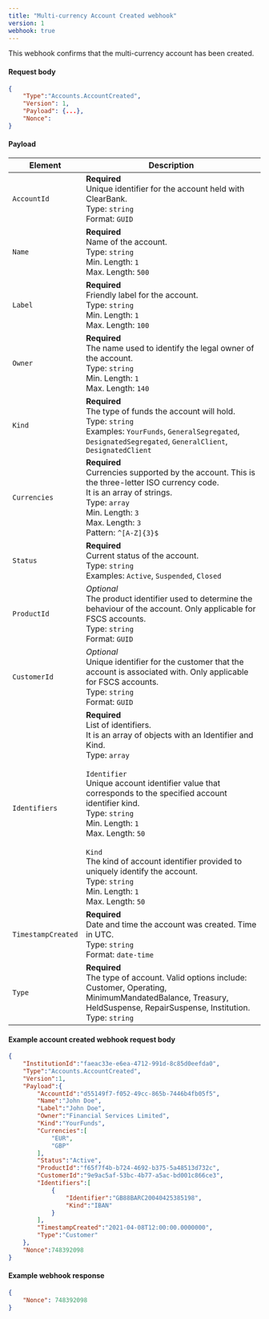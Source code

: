 ---
title: "Multi-currency Account Created webhook"
version: 1
webhook: true
---

This webhook confirms that the multi-currency account has been created.

#### Request body

```json
{
    "Type":"Accounts.AccountCreated",
    "Version": 1,
    "Payload": {...},
    "Nonce":
}
```

#### Payload
| Element                 | Description                                                                                                                                                                                                               |
|-------------------------|---------------------------------------------------------------------------------------------------------------------------------------------------------------------------------------------------------------------------|
| `AccountId`             | **Required**<br /> Unique identifier for the account held with ClearBank.<br /> Type: `string`<br /> Format: `GUID`<br />                                                                                                 |
| `Name`                  | **Required**<br /> Name of the account.<br /> Type: `string`<br /> Min. Length: `1`<br /> Max. Length: `500`<br />                                                                                                        |
| `Label`                 | **Required**<br /> Friendly label for the account.<br /> Type: `string`<br /> Min. Length: `1`<br /> Max. Length: `100`<br />                                                                                             |
| `Owner`                 | **Required**<br /> The name used to identify the legal owner of the account.<br /> Type: `string`<br /> Min. Length: `1`<br /> Max. Length: `140`<br />                                                                   |
| `Kind`                  | **Required**<br /> The type of funds the account will hold.<br /> Type: `string`<br /> Examples: `YourFunds`, `GeneralSegregated`, `DesignatedSegregated`, `GeneralClient`, `DesignatedClient`<br />                      |
| `Currencies`            | **Required**<br /> Currencies supported by the account. This is the three-letter ISO currency code.<br /> It is an array of strings.<br /> Type: `array`<br /> Min. Length: `3`<br /> Max. Length: `3`<br /> Pattern: `^[A-Z]{3}$`<br />                   |
| `Status`                | **Required**<br /> Current status of the account.<br /> Type: `string`<br /> Examples: `Active`, `Suspended`, `Closed`<br />                                                                                              |
| `ProductId`             | *Optional*<br /> The product identifier used to determine the behaviour of the account. Only applicable for FSCS accounts.<br /> Type: `string`<br /> Format: `GUID`<br />                                                |
| `CustomerId`            | *Optional*<br /> Unique identifier for the customer that the account is associated with. Only applicable for FSCS accounts.<br /> Type: `string`<br /> Format: `GUID`<br />                                               |
| `Identifiers`           | **Required**<br /> List of identifiers.<br /> It is an array of objects with an Identifier and Kind.<br /> Type: `array`<br /><br /> `Identifier`<br /> Unique account identifier value that corresponds to the specified account identifier kind.<br /> Type: `string`<br /> Min. Length: `1`<br /> Max. Length: `50`<br /><br /> `Kind`<br /> The kind of account identifier provided to uniquely identify the account.<br /> Type: `string`<br /> Min. Length: `1`<br /> Max. Length: `50`<br />                                                                                             |
| `TimestampCreated`      | **Required**<br /> Date and time the account was created. Time in UTC.<br /> Type: `string`<br /> Format: `date-time`<br />                                                                                               |
| `Type`                  | **Required**<br /> The type of account. Valid options include: Customer, Operating, MinimumMandatedBalance, Treasury, HeldSuspense, RepairSuspense, Institution.<br /> Type: `string`<br />                               |

#### Example account created webhook request body

```json
{
    "InstitutionId":"faeac33e-e6ea-4712-991d-8c85d0eefda0",
    "Type":"Accounts.AccountCreated",
    "Version":1,
    "Payload":{
        "AccountId":"d55149f7-f052-49cc-865b-7446b4fb05f5",
        "Name":"John Doe",
        "Label":"John Doe",
        "Owner":"Financial Services Limited",
        "Kind":"YourFunds",
        "Currencies":[
            "EUR",
            "GBP"
        ],
        "Status":"Active",
        "ProductId":"f65f7f4b-b724-4692-b375-5a48513d732c",
        "CustomerId":"9e9ac5af-53bc-4b77-a5ac-bd001c866ce3",
        "Identifiers":[
            {
                "Identifier":"GB88BARC20040425385198",
                "Kind":"IBAN"
            }
        ],
        "TimestampCreated":"2021-04-08T12:00:00.0000000",
        "Type":"Customer"
    },
    "Nonce":748392098
}
```

#### Example webhook response

```json
{
    "Nonce": 748392098
}
```
